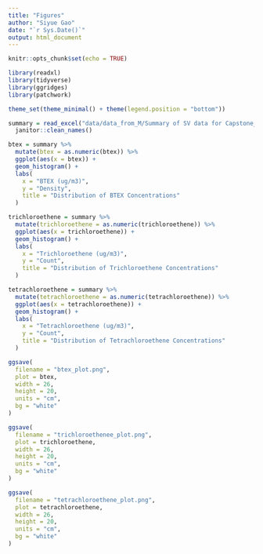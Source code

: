 ```yaml
---
title: "Figures"
author: "Siyue Gao"
date: "`r Sys.Date()`"
output: html_document
---
```


```r
knitr::opts_chunk$set(echo = TRUE)
```


```r
library(readxl)
library(tidyverse)
library(ggridges)
library(patchwork)

theme_set(theme_minimal() + theme(legend.position = "bottom"))
```


```r
summary = read_excel("data/data_from_M/Summary of SV data for Capstone_236 sites.xlsx") %>% 
  janitor::clean_names()

btex = summary %>% 
  mutate(btex = as.numeric(btex)) %>% 
  ggplot(aes(x = btex)) + 
  geom_histogram() +
  labs(
    x = "BTEX (ug/m3)",
    y = "Density",
    title = "Distribution of BTEX Concentrations"
  )

trichloroethene = summary %>% 
  mutate(trichloroethene = as.numeric(trichloroethene)) %>% 
  ggplot(aes(x = trichloroethene)) + 
  geom_histogram() +
  labs(
    x = "Trichloroethene (ug/m3)",
    y = "Count",
    title = "Distribution of Trichloroethene Concentrations"
  )

tetrachloroethene = summary %>% 
  mutate(tetrachloroethene = as.numeric(tetrachloroethene)) %>% 
  ggplot(aes(x = tetrachloroethene)) + 
  geom_histogram() +
  labs(
    x = "Tetrachloroethene (ug/m3)",
    y = "Count",
    title = "Distribution of Tetrachloroethene Concentrations"
  )

ggsave(
  filename = "btex_plot.png", 
  plot = btex, 
  width = 26, 
  height = 20, 
  units = "cm",
  bg = "white"
)

ggsave(
  filename = "trichloroethenee_plot.png", 
  plot = trichloroethene, 
  width = 26, 
  height = 20, 
  units = "cm",
  bg = "white"
)

ggsave(
  filename = "tetrachloroethene_plot.png", 
  plot = tetrachloroethene, 
  width = 26, 
  height = 20, 
  units = "cm",
  bg = "white"
)
```

